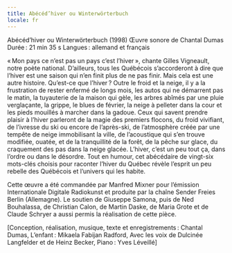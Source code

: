 ```yaml
---
title: Abécéd’hiver ou Winterwörterbuch
locale: fr
---
```

Abécéd’hiver ou Winterwörterbuch (1998)
Œuvre sonore de Chantal Dumas
Durée : 21 min 35 s
Langues : allemand et français

« Mon pays ce n’est pas un pays c’est l’hiver », chante Gilles Vigneault, notre poète national. D’ailleurs, tous les Québécois s’accorderont à dire que l’hiver est une saison qui n’en finit plus de ne pas finir. Mais cela est une autre histoire. Qu’est-ce que l’hiver ? Outre le froid et la neige, il y a la frustration de rester enfermé de longs mois, les autos qui ne démarrent pas le matin, la tuyauterie de la maison qui gèle, les arbres abîmés par une pluie verglaçante, la grippe, le blues de février, la neige à pelleter dans la cour et les pieds mouillés à marcher dans la gadoue. Ceux qui savent prendre plaisir à l’hiver parleront de la magie des premiers flocons, du froid vivifiant, de l’ivresse du ski ou encore de l’après-ski, de l’atmosphère créée par une tempête de neige immo­bilisant la ville, de l’acoustique qui s’en trouve modifiée, ouatée, et de la tranquillité de la forêt, de la pêche sur glace, du craquement des pas dans la neige glacée. L’hiver, c’est un peu tout ça, dans l’ordre ou dans le désordre. Tout en humour, cet abécédaire de vingt-six mots-clés choisis pour raconter l’hiver du Québec révèle l’esprit un peu rebelle des Québécois et l’univers qui les habite.


Cette œuvre a été commandée par Manfred Mixner pour l’émission Internationale Digitale Radiokunst et produite par la chaîne Sender Freies Berlin (Allemagne). Le soutien de Giuseppe Samona, puis de Ned Bouhalassa, de Christian Calon, de Martin Daske, de Maria Grote et de Claude Schryer a aussi permis la réalisation de cette pièce.

[Conception, réalisation, musique, texte et
enregistrements : Chantal Dumas, L’enfant : Mikaela Fabijan Radford, Avec les voix de Dulcinée
Langfelder et de Heinz Becker, Piano : Yves Léveillé]
